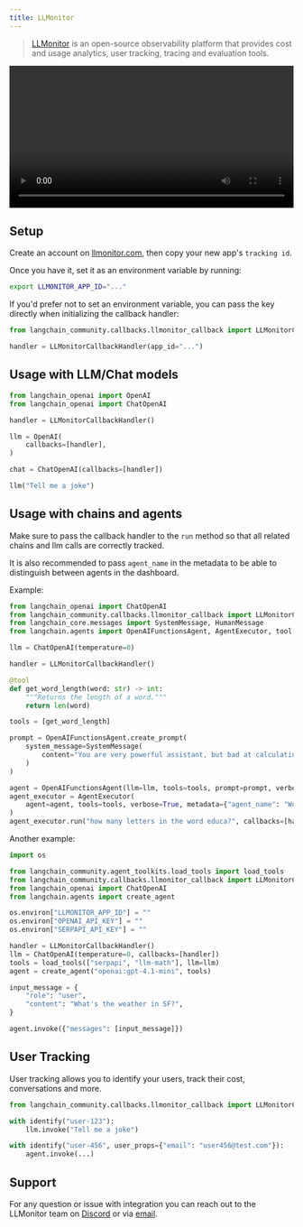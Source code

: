 ```yaml
---
title: LLMonitor
---
```


>[LLMonitor](https://llmonitor.com?utm_source=langchain&utm_medium=py&utm_campaign=docs) is an open-source observability platform that provides cost and usage analytics, user tracking, tracing and evaluation tools.

<video controls width='100%' >
    <source src='https://llmonitor.com/videos/demo-annotated.mp4'/>
</video>

## Setup

Create an account on [llmonitor.com](https://llmonitor.com?utm_source=langchain&utm_medium=py&utm_campaign=docs), then copy your new app's `tracking id`.

Once you have it, set it as an environment variable by running:

```bash
export LLMONITOR_APP_ID="..."
```

If you'd prefer not to set an environment variable, you can pass the key directly when initializing the callback handler:

```python
from langchain_community.callbacks.llmonitor_callback import LLMonitorCallbackHandler

handler = LLMonitorCallbackHandler(app_id="...")
```

## Usage with LLM/Chat models

```python
from langchain_openai import OpenAI
from langchain_openai import ChatOpenAI

handler = LLMonitorCallbackHandler()

llm = OpenAI(
    callbacks=[handler],
)

chat = ChatOpenAI(callbacks=[handler])

llm("Tell me a joke")

```

## Usage with chains and agents

Make sure to pass the callback handler to the `run` method so that all related chains and llm calls are correctly tracked.

It is also recommended to pass `agent_name` in the metadata to be able to distinguish between agents in the dashboard.

Example:

```python
from langchain_openai import ChatOpenAI
from langchain_community.callbacks.llmonitor_callback import LLMonitorCallbackHandler
from langchain_core.messages import SystemMessage, HumanMessage
from langchain.agents import OpenAIFunctionsAgent, AgentExecutor, tool

llm = ChatOpenAI(temperature=0)

handler = LLMonitorCallbackHandler()

@tool
def get_word_length(word: str) -> int:
    """Returns the length of a word."""
    return len(word)

tools = [get_word_length]

prompt = OpenAIFunctionsAgent.create_prompt(
    system_message=SystemMessage(
        content="You are very powerful assistant, but bad at calculating lengths of words."
    )
)

agent = OpenAIFunctionsAgent(llm=llm, tools=tools, prompt=prompt, verbose=True)
agent_executor = AgentExecutor(
    agent=agent, tools=tools, verbose=True, metadata={"agent_name": "WordCount"}  # <- recommended, assign a custom name
)
agent_executor.run("how many letters in the word educa?", callbacks=[handler])
```

Another example:

```python
import os

from langchain_community.agent_toolkits.load_tools import load_tools
from langchain_community.callbacks.llmonitor_callback import LLMonitorCallbackHandler
from langchain_openai import ChatOpenAI
from langchain.agents import create_agent

os.environ["LLMONITOR_APP_ID"] = ""
os.environ["OPENAI_API_KEY"] = ""
os.environ["SERPAPI_API_KEY"] = ""

handler = LLMonitorCallbackHandler()
llm = ChatOpenAI(temperature=0, callbacks=[handler])
tools = load_tools(["serpapi", "llm-math"], llm=llm)
agent = create_agent("openai:gpt-4.1-mini", tools)

input_message = {
    "role": "user",
    "content": "What's the weather in SF?",
}

agent.invoke({"messages": [input_message]})
```

## User Tracking

User tracking allows you to identify your users, track their cost, conversations and more.

```python
from langchain_community.callbacks.llmonitor_callback import LLMonitorCallbackHandler, identify

with identify("user-123"):
    llm.invoke("Tell me a joke")

with identify("user-456", user_props={"email": "user456@test.com"}):
    agent.invoke(...)
```

## Support

For any question or issue with integration you can reach out to the LLMonitor team on [Discord](http://discord.com/invite/8PafSG58kK) or via [email](mailto:vince@llmonitor.com).
